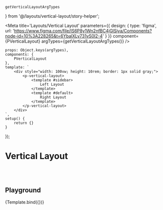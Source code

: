     getVerticalLayoutArgTypes
} from '@/layouts/vertical-layout/story-helper';


<Meta title='Layouts/Vertical Layout' parameters={{
    design: {
        type: 'figma',
        url: 'https://www.figma.com/file/IS6P8y1Wn2nfBC4jGlSiya/Components?node-id=10%3A228265&t=6YbalXLy731vS0l2-4'
    }
}} component={PVerticalLayout} argTypes={getVerticalLayoutArgTypes()}
/>

    props: Object.keys(argTypes),
    components: {
        PVerticalLayout
    },
    template: `
        <div style="width: 100vw; height: 10rem; border: 1px solid gray;">
            <p-vertical-layout>
                <template #sidebar>
                    Left Layout
                </template>
                <template #default>
                    Right Layout
                </template>
            </p-vertical-layout>
        </div>
    `,
    setup() {
        return {}
    }
});


# Vertical Layout

<br/>
<br/>


## Playground

<Canvas>
    <Story name="Playground">
        {Template.bind({})}
    </Story>
</Canvas>

<ArgsTable story="Playground"/>
